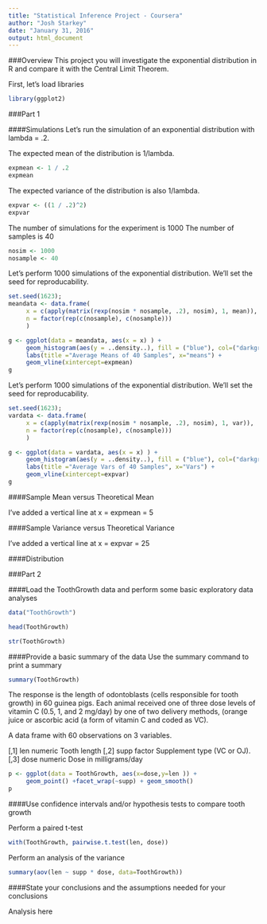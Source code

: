 ```yaml
---
title: "Statistical Inference Project - Coursera"
author: "Josh Starkey"
date: "January 31, 2016"
output: html_document
---
```


###Overview
This project you will investigate the exponential distribution in R and compare it with the Central Limit Theorem.   

First, let's load libraries
```r
library(ggplot2)
```

###Part 1

####Simulations
Let's run the simulation of an exponential distribution with lambda = .2.

The expected mean of the distribution is 1/lambda.
```r
expmean <- 1 / .2
expmean
```
The expected variance of the distribution is also 1/lambda.
```r
expvar <- ((1 / .2)^2)
expvar
```
The number of simulations for the experiment is 1000
The number of samples is 40
```r
nosim <- 1000
nosample <- 40
```
Let's perform 1000 simulations of the exponential distribution.  We'll set the seed for reproducability.  
```r
set.seed(1623);
meandata <- data.frame(
     x = c(apply(matrix(rexp(nosim * nosample, .2), nosim), 1, mean)),
     n = factor(rep(c(nosample), c(nosample))) 
     )
```

```r
g <- ggplot(data = meandata, aes(x = x) ) +
     geom_histogram(aes(y = ..density..), fill = ("blue"), col=("darkgreen"), alpha=.4) +
     labs(title ="Average Means of 40 Samples", x="means") +
     geom_vline(xintercept=expmean)
g
```

Let's perform 1000 simulations of the exponential distribution.  We'll set the seed for reproducability.  
```r
set.seed(1623);
vardata <- data.frame(
     x = c(apply(matrix(rexp(nosim * nosample, .2), nosim), 1, var)),
     n = factor(rep(c(nosample), c(nosample))) 
     )
```

```r
g <- ggplot(data = vardata, aes(x = x) ) +
     geom_histogram(aes(y = ..density..), fill = ("blue"), col=("darkgreen"), alpha=.4) +
     labs(title ="Average Vars of 40 Samples", x="Vars") +
     geom_vline(xintercept=expvar)
g
```

####Sample Mean versus Theoretical Mean

I've added a vertical line at x = expmean = 5

####Sample Variance versus Theoretical Variance

I've added a vertical line at x = expvar = 25

####Distribution

###Part 2

####Load the ToothGrowth data and perform some basic exploratory data analyses
```r
data("ToothGrowth")

head(ToothGrowth)

str(ToothGrowth)

```

####Provide a basic summary of the data
Use the summary command to print a summary
```r
summary(ToothGrowth)
```
The response is the length of odontoblasts (cells responsible for tooth growth) in 60 guinea pigs. Each animal received one of three dose levels of vitamin C (0.5, 1, and 2 mg/day) by one of two delivery methods, (orange juice or ascorbic acid (a form of vitamin C and coded as VC).

A data frame with 60 observations on 3 variables.

[,1]	len	numeric	Tooth length
[,2]	supp	factor	Supplement type (VC or OJ).
[,3]	dose	numeric	Dose in milligrams/day

```r
p <- ggplot(data = ToothGrowth, aes(x=dose,y=len )) + 
     geom_point() +facet_wrap(~supp) + geom_smooth() 
p
```

####Use confidence intervals and/or hypothesis tests to compare tooth growth

Perform a paired t-test
```r
with(ToothGrowth, pairwise.t.test(len, dose))
```

Perform an analysis of the variance
```r
summary(aov(len ~ supp * dose, data=ToothGrowth))
```
####State your conclusions and the assumptions needed for your conclusions

Analysis here
